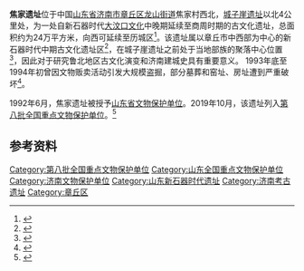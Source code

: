 {{文物保护单位
| 级别 = 国家级
| 图片 = 
| 名称 = 焦家遗址
| 编号 = 8-0062-1-062
| 分类 = 古遗址
| 时代 = [[新石器时代|新石器时代]]、[[夏朝|夏]][[商朝|商]]、[[周朝|周]]
| 所在 = [[山东省|山东省]][[济南市|济南市]][[章丘区|章丘区]][[龙山街道|龙山街道]]焦家村
| 登录 = 2019年10月
}}

'''焦家遗址'''位于中国[[山东省|山东省]][[济南市|济南市]][[章丘区|章丘区]][[龙山街道|龙山街道]]焦家村西北，[[城子崖遗址|城子崖遗址]]以北4公里处，为一处自新石器时代[[大汶口文化|大汶口文化]]中晚期延续至商周时期的古文化遗址，总面积约为24万平方米，向西可延续至历城区<ref>{{cite journal|language=zh-hans|author =宁荫堂、曲世广|title=山东章丘市焦家遗址调查}}</ref>。该遗址属以章丘市中西部为中心的新石器时代中期古文化遗址区<ref>{{cite web |url=http://www.dzwww.com/xiuxian/xiuxianhaoquchu/200308/t20030819_122502.htm|title=《东部旅游开始升温》|accessdate=2011-01-20|work=刘玉波|publisher=大众网}}</ref>，在城子崖遗址之前处于当地部族的聚落中心位置<ref>{{cite web|url=http://www.qlwb.com.cn/display.asp?id=264560|title=《中国考古圣地——城子崖》|accessdate=2011-01-20|work=|publisher=齐鲁晚报}}{{dead link|date=2018年3月 |bot=InternetArchiveBot |fix-attempted=yes }}</ref>，因此对于研究鲁北地区古文化演变和济南建城史具有重要意义。
1993年底至1994年初曾因文物贩卖活动引发大规模盗掘，部分墓葬和窑址、房址遭到严重破坏<ref>{{cite book |author=张福山 |title=《济南年鉴》|year=1995 |publisher=济南出版社 |location=济南 |isbn=7-80572-980-8}}</ref>。

1992年6月，焦家遗址被授予[[山东省文物保护单位|山东省文物保护单位]]。2019年10月，该遗址列入[[第八批全国重点文物保护单位|第八批全国重点文物保护单位]]。<ref>{{cite web | title=国务院关于核定并公布第八批全国重点文物保护单位的通知 | website=中国政府网 | date=2019-10-16 | url=http://www.gov.cn/zhengce/content/2019-10/16/content_5440577.htm | access-date=2019-10-16 | archive-date=2019-10-16 | archive-url=https://web.archive.org/web/20191016134146/http://www.gov.cn/zhengce/content/2019-10/16/content_5440577.htm | dead-url=no }}</ref>

== 参考资料 ==
{{reflist|2}}
{{shandong-stub}}
{{山东全国重点文物保护单位}}

[[Category:第八批全国重点文物保护单位|Category:第八批全国重点文物保护单位]]
[[Category:山东全国重点文物保护单位|Category:山东全国重点文物保护单位]]
[[Category:济南文物保护单位|Category:济南文物保护单位]]
[[Category:山东新石器时代遗址|Category:山东新石器时代遗址]]
[[Category:济南考古遗址|Category:济南考古遗址]]
[[Category:章丘区|Category:章丘区]]